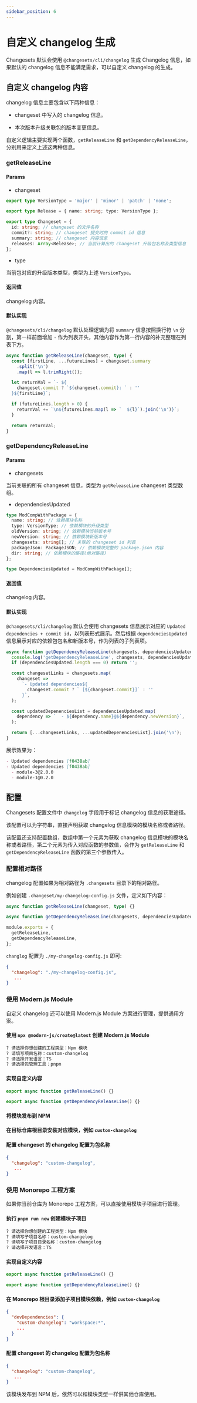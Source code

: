 ```yaml
---
sidebar_position: 6
---
```


# 自定义 changelog 生成

Changesets 默认会使用 `@changesets/cli/changelog` 生成 Changelog 信息，如果默认的 changelog 信息不能满足需求，可以自定义 changelog 的生成。

## 自定义 changelog 内容

changelog 信息主要包含以下两种信息：

- changeset 中写入的 changelog 信息。

- 本次版本升级关联包的版本变更信息。

自定义逻辑主要实现两个函数，`getReleaseLine` 和 `getDependencyReleaseLine`，分别用来定义上述这两种信息。

### getReleaseLine

#### Params

- changeset

```ts
export type VersionType = 'major' | 'minor' | 'patch' | 'none';

export type Release = { name: string; type: VersionType };

export type Changeset = {
  id: string; // changeset 的文件名称
  commit?: string; // changeset 提交时的 commit id 信息
  summary: string; // changeset 内容信息
  releases: Array<Release>; // 当前计算出的 changeset 升级包名称及类型信息
};
```

- type

当前包对应的升级版本类型，类型为上述 `VersionType`。

#### 返回值

changelog 内容。

#### 默认实现

`@changesets/cli/changelog` 默认处理逻辑为将 `summary` 信息按照换行符 `\n` 分割，第一样前面增加 `-` 作为列表开头，其他内容作为第一行内容的补充整理在列表下方。

```ts
async function getReleaseLine(changeset, type) {
  const [firstLine, ...futureLines] = changeset.summary
    .split('\n')
    .map(l => l.trimRight());

  let returnVal = `- ${
    changeset.commit ? `${changeset.commit}: ` : ''
  }${firstLine}`;

  if (futureLines.length > 0) {
    returnVal += `\n${futureLines.map(l => `  ${l}`).join('\n')}`;
  }

  return returnVal;
}
```

### getDependencyReleaseLine

#### Params

- changesets

当前关联的所有 changeset 信息，类型为 `getReleaseLine` changeset 类型数组。

- dependenciesUpdated

```ts
type ModCompWithPackage = {
  name: string; // 依赖模块名称
  type: VersionType; // 依赖模块的升级类型
  oldVersion: string; // 依赖模块当前版本号
  newVersion: string; // 依赖模块新版本号
  changesets: string[]; // 关联的 changeset id 列表
  packageJson: PackageJSON; // 依赖模块完整的 package.json 内容
  dir: string; // 依赖模块的路径(绝对路径)
};

type DependenciesUpdated = ModCompWithPackage[];
```

#### 返回值

changelog 内容。

#### 默认实现

`@changesets/cli/changelog` 默认会使用 changesets 信息展示对应的 `Updated dependencies + commit id`，以列表形式展示。然后根据 `dependenciesUpdated` 信息展示对应的依赖包包名和新版本号，作为列表的子列表项。

```ts
async function getDependencyReleaseLine(changesets, dependenciesUpdated) {
  console.log('getDependencyReleaseLine', changesets, dependenciesUpdated);
  if (dependenciesUpdated.length === 0) return '';

  const changesetLinks = changesets.map(
    changeset =>
      `- Updated dependencies${
        changeset.commit ? ` [${changeset.commit}]` : ''
      }`,
  );

  const updatedDepenenciesList = dependenciesUpdated.map(
    dependency => `  - ${dependency.name}@${dependency.newVersion}`,
  );

  return [...changesetLinks, ...updatedDepenenciesList].join('\n');
}
```

展示效果为：

```markdown
- Updated dependencies [f0438ab]
- Updated dependencies [f0438ab]
  - module-3@2.0.0
  - module-1@0.2.0
```

## 配置

Changesets 配置文件中 `changelog` 字段用于标记 changelog 信息的获取途径。

该配置可以为字符串，直接声明获取 changelog 信息模块的模块名称或者路径。

该配置还支持配置数组，数组中第一个元素为获取 changelog 信息模块的模块名称或者路径，第二个元素为传入对应函数的参数值，会作为 `getReleaseLine` 和 `getDependencyReleaseLine` 函数的第三个参数传入。

### 配置相对路径

changelog 配置如果为相对路径为 `.changesets` 目录下的相对路径。

例如创建 `.changeset/my-changelog-config.js` 文件，定义如下内容：

```ts title=".changeset/my-changelog-config.js"
async function getReleaseLine(changeset, type) {}

async function getDependencyReleaseLine(changesets, dependenciesUpdated) {}

module.exports = {
  getReleaseLine,
  getDependencyReleaseLine,
};
```

`changlog` 配置为 `./my-changelog-config.js` 即可:

```json title=".changesets/config.json"
{
  "changelog": "./my-changelog-config.js",
   ...
}
```

### 使用 Modern.js Module

自定义 changelog 还可以使用 Modern.js Module 方案进行管理，提供通用方案。

#### 使用 `npx @modern-js/create@latest` 创建 Modern.js Module

```md
? 请选择你想创建的工程类型：Npm 模块
? 请填写项目名称：custom-changelog
? 请选择开发语言：TS
? 请选择包管理工具：pnpm
```

#### 实现自定义内容

```ts title="src/index.ts"
export async function getReleaseLine() {}

export async function getDependencyReleaseLine() {}
```

#### 将模块发布到 NPM

#### 在目标仓库根目录安装对应模块，例如 `custom-changelog`

#### 配置 changeset 的 changelog 配置为包名称

```json title=".changesets/config.json"
{
  "changelog": "custom-changelog",
   ...
}
```

### 使用 Monorepo 工程方案

如果你当前仓库为 Monorepo 工程方案，可以直接使用模块子项目进行管理。

#### 执行 `pnpm run new` 创建模块子项目

```md
? 请选择你想创建的工程类型：Npm 模块
? 请填写子项目名称：custom-changelog
? 请填写子项目目录名称：custom-changelog
? 请选择开发语言：TS
```

#### 实现自定义内容

```ts title="src/index.ts"
export async function getReleaseLine() {}

export async function getDependencyReleaseLine() {}
```

#### 在 Monorepo 根目录添加子项目模块依赖，例如 `custom-changelog`

```json title="package.json"
{
  "devDependencies": {
    "custom-changelog": "workspace:*",
    ...
  }
}
```

#### 配置 changeset 的 changelog 配置为包名称

```json title=".changesets/config.json"
{
  "changelog": "custom-changelog",
   ...
}
```

该模块发布到 NPM 后，依然可以和模块类型一样供其他仓库使用。

